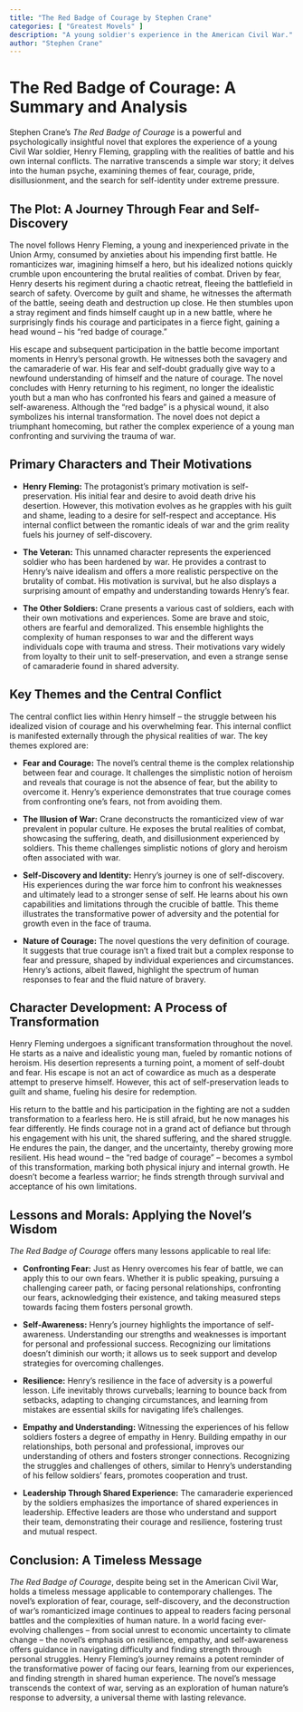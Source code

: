 ```yaml
---
title: "The Red Badge of Courage by Stephen Crane"
categories: [ "Greatest Movels" ]
description: "A young soldier's experience in the American Civil War."
author: "Stephen Crane"
---
```

# The Red Badge of Courage: A Summary and Analysis

Stephen Crane's *The Red Badge of Courage* is a powerful and psychologically insightful novel that explores the experience of a young Civil War soldier, Henry Fleming, grappling with the realities of battle and his own internal conflicts.  The narrative transcends a simple war story; it delves into the human psyche, examining themes of fear, courage, pride, disillusionment, and the search for self-identity under extreme pressure.

## The Plot: A Journey Through Fear and Self-Discovery

The novel follows Henry Fleming, a young and inexperienced private in the Union Army, consumed by anxieties about his impending first battle. He romanticizes war, imagining himself a hero, but his idealized notions quickly crumble upon encountering the brutal realities of combat.  Driven by fear, Henry deserts his regiment during a chaotic retreat, fleeing the battlefield in search of safety.  Overcome by guilt and shame, he witnesses the aftermath of the battle, seeing death and destruction up close.  He then stumbles upon a stray regiment and finds himself caught up in a new battle, where he surprisingly finds his courage and participates in a fierce fight, gaining a head wound – his "red badge of courage."

His escape and subsequent participation in the battle become important moments in Henry’s personal growth. He witnesses both the savagery and the camaraderie of war. His fear and self-doubt gradually give way to a newfound understanding of himself and the nature of courage. The novel concludes with Henry returning to his regiment, no longer the idealistic youth but a man who has confronted his fears and gained a measure of self-awareness. Although the "red badge" is a physical wound, it also symbolizes his internal transformation. The novel does not depict a triumphant homecoming, but rather the complex experience of a young man confronting and surviving the trauma of war.

## Primary Characters and Their Motivations

* **Henry Fleming:** The protagonist's primary motivation is self-preservation. His initial fear and desire to avoid death drive his desertion.  However, this motivation evolves as he grapples with his guilt and shame, leading to a desire for self-respect and acceptance.  His internal conflict between the romantic ideals of war and the grim reality fuels his journey of self-discovery.

* **The Veteran:** This unnamed character represents the experienced soldier who has been hardened by war.  He provides a contrast to Henry's naive idealism and offers a more realistic perspective on the brutality of combat. His motivation is survival, but he also displays a surprising amount of empathy and understanding towards Henry's fear.

* **The Other Soldiers:** Crane presents a various cast of soldiers, each with their own motivations and experiences. Some are brave and stoic, others are fearful and demoralized. This ensemble highlights the complexity of human responses to war and the different ways individuals cope with trauma and stress. Their motivations vary widely from loyalty to their unit to self-preservation, and even a strange sense of camaraderie found in shared adversity.

## Key Themes and the Central Conflict

The central conflict lies within Henry himself – the struggle between his idealized vision of courage and his overwhelming fear. This internal conflict is manifested externally through the physical realities of war. The key themes explored are:

* **Fear and Courage:** The novel's central theme is the complex relationship between fear and courage. It challenges the simplistic notion of heroism and reveals that courage is not the absence of fear, but the ability to overcome it.  Henry's experience demonstrates that true courage comes from confronting one's fears, not from avoiding them.

* **The Illusion of War:** Crane deconstructs the romanticized view of war prevalent in popular culture. He exposes the brutal realities of combat, showcasing the suffering, death, and disillusionment experienced by soldiers. This theme challenges simplistic notions of glory and heroism often associated with war.

* **Self-Discovery and Identity:** Henry's journey is one of self-discovery. His experiences during the war force him to confront his weaknesses and ultimately lead to a stronger sense of self. He learns about his own capabilities and limitations through the crucible of battle.  This theme illustrates the transformative power of adversity and the potential for growth even in the face of trauma.

* **Nature of Courage:** The novel questions the very definition of courage.  It suggests that true courage isn't a fixed trait but a complex response to fear and pressure, shaped by individual experiences and circumstances.  Henry's actions, albeit flawed, highlight the spectrum of human responses to fear and the fluid nature of bravery.


## Character Development: A Process of Transformation

Henry Fleming undergoes a significant transformation throughout the novel. He starts as a naive and idealistic young man, fueled by romantic notions of heroism. His desertion represents a turning point, a moment of self-doubt and fear. His escape is not an act of cowardice as much as a desperate attempt to preserve himself. However, this act of self-preservation leads to guilt and shame, fueling his desire for redemption.

His return to the battle and his participation in the fighting are not a sudden transformation to a fearless hero.  He is still afraid, but he now manages his fear differently.  He finds courage not in a grand act of defiance but through his engagement with his unit, the shared suffering, and the shared struggle.  He endures the pain, the danger, and the uncertainty, thereby growing more resilient. His head wound – the "red badge of courage" – becomes a symbol of this transformation, marking both physical injury and internal growth.  He doesn't become a fearless warrior; he finds strength through survival and acceptance of his own limitations.


## Lessons and Morals: Applying the Novel's Wisdom

*The Red Badge of Courage* offers many lessons applicable to real life:

* **Confronting Fear:**  Just as Henry overcomes his fear of battle, we can apply this to our own fears. Whether it is public speaking, pursuing a challenging career path, or facing personal relationships, confronting our fears, acknowledging their existence, and taking measured steps towards facing them fosters personal growth.

* **Self-Awareness:** Henry's journey highlights the importance of self-awareness. Understanding our strengths and weaknesses is important for personal and professional success. Recognizing our limitations doesn't diminish our worth; it allows us to seek support and develop strategies for overcoming challenges.

* **Resilience:**  Henry's resilience in the face of adversity is a powerful lesson.  Life inevitably throws curveballs; learning to bounce back from setbacks, adapting to changing circumstances, and learning from mistakes are essential skills for navigating life's challenges.

* **Empathy and Understanding:** Witnessing the experiences of his fellow soldiers fosters a degree of empathy in Henry. Building empathy in our relationships, both personal and professional, improves our understanding of others and fosters stronger connections. Recognizing the struggles and challenges of others, similar to Henry's understanding of his fellow soldiers' fears, promotes cooperation and trust.

* **Leadership Through Shared Experience:**  The camaraderie experienced by the soldiers emphasizes the importance of shared experiences in leadership.  Effective leaders are those who understand and support their team, demonstrating their courage and resilience, fostering trust and mutual respect.


## Conclusion: A Timeless Message

*The Red Badge of Courage*, despite being set in the American Civil War, holds a timeless message applicable to contemporary challenges.  The novel’s exploration of fear, courage, self-discovery, and the deconstruction of war's romanticized image continues to appeal to readers facing personal battles and the complexities of human nature. In a world facing ever-evolving challenges – from social unrest to economic uncertainty to climate change – the novel's emphasis on resilience, empathy, and self-awareness offers guidance in navigating difficulty and finding strength through personal struggles. Henry Fleming's journey remains a potent reminder of the transformative power of facing our fears, learning from our experiences, and finding strength in shared human experience. The novel's message transcends the context of war, serving as an exploration of human nature's response to adversity, a universal theme with lasting relevance.

